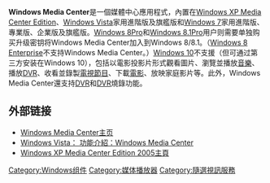 {{Expand language|en}}
{{noteTA
|G1=IT
|G2=Windows
}}
{{Infobox Windows component
| name             = Windows Media Center
| logo             = Windows_Media_Center_logo.png
| logo_size        = 64pxWindows_Media_Center.PNG
| screenshot_size  = 200px
| latest_release_version = 6.3.9600.16384
| latest_release_date = {{Start date and age|2013|10|17}}
| latest preview version = 10.0.10134.0
| latest preview date = {{Start date and age|2015|06|04}}
| included_with    = [[Windows_XP|Windows XP]]：<br />·Media Center <br />[[Windows_Vista|Windows Vista]]：<br />·Home Premium<br />·Ultimate<br />[[Windows_7|Windows 7]]：<br />·Home Premium<br />·Professional<br />·Enterprise<br />·Ultimate<br />[[Windows_8|Windows 8]]、[[Windows_8.1|Windows 8.1]]：<br />·Professional With Media Center

|Components = [[Windows_Media_Player|Windows Media Player]]
}}
'''Windows Media Center'''是一個媒體中心應用程式，內置在[[Windows_XP版本列表#媒體中心與平板電腦版|Windows XP Media Center Edition]]、[[Windows_Vista|Windows Vista]]家用進階版及旗艦版和[[Windows_7|Windows 7]]家用進階版、專業版、企業版及旗艦版。[[Windows_8|Windows 8]]Pro和[[Windows_8.1|Windows 8.1]]Pro用户则需要单独购买升级密钥将Windows Media Center加入到Windows 8/8.1。（[[Windows_8_Enterprise|Windows 8 Enterprise]]不支持Windows Media Center。）[[Windows_10|Windows 10]]不支援（但可通过第三方安装在Windows 10），包括以電影投影片形式觀看圖片、瀏覽並播放[[音樂|音樂]]、播放[[DVR|DVR]]、收看並錄製[[電視節目|電視節目]]、下載[[電影|電影]]、放映家庭影片等。此外，Windows Media Center還支持[[DVR|DVR]]和[[DVR|DVR]]燒錄功能。

== 外部链接 ==
*[https://web.archive.org/web/20030730151357/http://www.windowsmediacenter.com/ Windows Media Center主页]
*[http://www.microsoft.com/us/windows/chinese/products/windowsvista/features/details/mediacenter.mspx Windows Vista： 功能介紹：Windows Media Center]{{Dead link|date=2018年8月 |bot=InternetArchiveBot |fix-attempted=yes }}
*[http://www.microsoft.com/windowsxp/mediacenter/default.mspx Windows XP Media Center Edition 2005主頁] {{Wayback|url=http://www.microsoft.com/windowsxp/mediacenter/default.mspx |date=20080303150951 }}

{{視窗應用程式}}
{{Media player (application software)}}
{{windows-stub}}

[[Category:Windows组件|Category:Windows组件]]
[[Category:媒体播放器|Category:媒体播放器]]
[[Category:隨選視訊服務|Category:隨選視訊服務]]